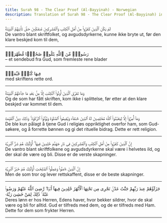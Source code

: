```yaml
---
title: Surah 98 - The Clear Proof (Al-Bayyinah) - Norwegian
description: Translation of Surah 98 - The Clear Proof (Al-Bayyinah) in Norwegian
---
```





<Aside type="quran" title="1">
لَمْ يَكُنِ ٱلَّذِينَ كَفَرُوا۟ مِنْ أَهْلِ ٱلْكِتَٰبِ وَٱلْمُشْرِكِينَ مُنفَكِّينَ حَتَّىٰ تَأْتِيَهُمُ ٱلْبَيِّنَةُ
</Aside>

<Aside type="reference" title="1">
De vantro blant skriftfolket, og avgudsdyrkerne, kunne ikke bryte ut, før den klare beskjed kom til dem,
</Aside>

---

<Aside type="quran" title="2">
رَسُولٌۭ مِّنَ ٱللَّهِ يَتْلُوا۟ صُحُفًۭا مُّطَهَّرَةًۭ
</Aside>

<Aside type="reference" title="2">
– et sendebud fra Gud, som fremleste rene blader
</Aside>

---

<Aside type="quran" title="3">
فِيهَا كُتُبٌۭ قَيِّمَةٌۭ
</Aside>

<Aside type="reference" title="3">
med skriftens rette ord.
</Aside>

---

<Aside type="quran" title="4">
وَمَا تَفَرَّقَ ٱلَّذِينَ أُوتُوا۟ ٱلْكِتَٰبَ إِلَّا مِنۢ بَعْدِ مَا جَآءَتْهُمُ ٱلْبَيِّنَةُ
</Aside>

<Aside type="reference" title="4">
Og de som har fått skriften, kom ikke i splittelse, før etter at den klare beskjed var kommet til dem.
</Aside>

---

<Aside type="quran" title="5">
وَمَآ أُمِرُوٓا۟ إِلَّا لِيَعْبُدُوا۟ ٱللَّهَ مُخْلِصِينَ لَهُ ٱلدِّينَ حُنَفَآءَ وَيُقِيمُوا۟ ٱلصَّلَوٰةَ وَيُؤْتُوا۟ ٱلزَّكَوٰةَ ۚ وَذَٰلِكَ دِينُ ٱلْقَيِّمَةِ
</Aside>

<Aside type="reference" title="5">
De ble kun pålagt å tjene Gud i religiøs oppriktighet overfor ham, som Gud-søkere, og å forrette bønnen og gi det rituelle bidrag. Dette er rett religion.
</Aside>

---

<Aside type="quran" title="6">
إِنَّ ٱلَّذِينَ كَفَرُوا۟ مِنْ أَهْلِ ٱلْكِتَٰبِ وَٱلْمُشْرِكِينَ فِى نَارِ جَهَنَّمَ خَٰلِدِينَ فِيهَآ ۚ أُو۟لَٰٓئِكَ هُمْ شَرُّ ٱلْبَرِيَّةِ
</Aside>

<Aside type="reference" title="6">
De vantro blant skriftfolkene og avgudsdyrkerne skal være i helvetes ild, og der skal de være og bli. Disse er de verste skapninger.
</Aside>

---

<Aside type="quran" title="7">
إِنَّ ٱلَّذِينَ ءَامَنُوا۟ وَعَمِلُوا۟ ٱلصَّٰلِحَٰتِ أُو۟لَٰٓئِكَ هُمْ خَيْرُ ٱلْبَرِيَّةِ
</Aside>

<Aside type="reference" title="7">
Men de som tror og lever rettskaffent, disse er de beste skapninger.
</Aside>

---

<Aside type="quran" title="8">
جَزَآؤُهُمْ عِندَ رَبِّهِمْ جَنَّٰتُ عَدْنٍۢ تَجْرِى مِن تَحْتِهَا ٱلْأَنْهَٰرُ خَٰلِدِينَ فِيهَآ أَبَدًۭا ۖ رَّضِىَ ٱللَّهُ عَنْهُمْ وَرَضُوا۟ عَنْهُ ۚ ذَٰلِكَ لِمَنْ خَشِىَ رَبَّهُۥ
</Aside>

<Aside type="reference" title="8">
Deres lønn er hos Herren, Edens haver, hvor bekker sildrer, hvor de skal være og bli for alltid. Gud er tilfreds med dem, og de er tilfreds med Ham. Dette for dem som frykter Herren.
</Aside>

---
